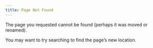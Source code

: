 ---
title: Page Not Found
---

The page you requested cannot be found (perhaps it was moved or renamed).

You may want to try searching to find the page's new location.